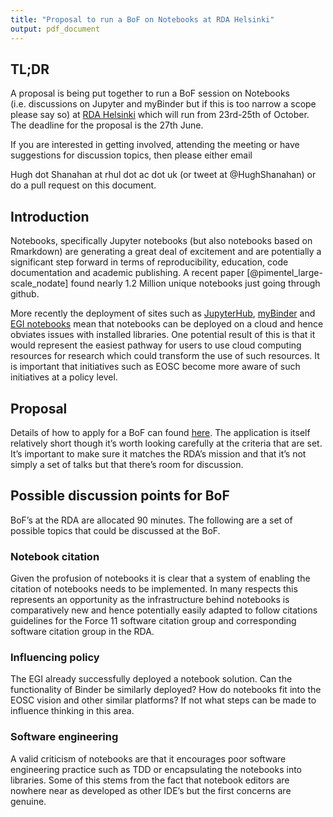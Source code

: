 ```yaml
---
title: "Proposal to run a BoF on Notebooks at RDA Helsinki"
output: pdf_document
---
```


## TL;DR 
A proposal is being put together to run a BoF session on Notebooks (i.e. discussions on Jupyter and myBinder but if this is too narrow a scope please say so) at 
[RDA Helsinki](https://www.rd-alliance.org/rda-14th-plenary-helsinki-espoo)
which will run from 23rd-25th of October.
The deadline for the proposal is the 27th June. 

If you are interested in getting involved, attending the meeting or have suggestions for discussion topics, then please either email 

Hugh dot Shanahan at rhul dot ac dot uk (or tweet at @HughShanahan)
or do a pull request on this document.


## Introduction
Notebooks, specifically Jupyter notebooks (but also notebooks based on Rmarkdown) are generating a great deal of excitement and are potentially a significant step forward in terms of reproducibility, education, code documentation and academic publishing. A recent paper [@pimentel_large-scale_nodate] found nearly 1.2 Million unique notebooks just going through github.

More recently the deployment of sites such as [JupyterHub](https://jupyter.org/hub), [myBinder](https://gke.mybinder.org/) and [EGI notebooks](https://notebooks.egi.eu/hub/login) mean that notebooks can be deployed on a cloud and hence obviates 
issues with installed libraries. One potential result of this is that it would represent the easiest pathway for users to use 
cloud computing resources for research which could transform the use
of such resources. It is important that initiatives such as EOSC become more
aware of such initiatives at a policy level. 


## Proposal 
Details of how to apply for a BoF can found [here](https://www.rd-alliance.org/14th-plenary-bof-session-application-form). The application is itself relatively short though it's worth looking carefully at the criteria that are set. It's important to make sure it matches the RDA's mission and that it's not simply a set of talks but that there's room for discussion. 


## Possible discussion points for BoF

BoF's at the RDA are allocated 90 minutes. The following are a set of possible topics that could be discussed at the BoF.


### Notebook citation
Given the profusion of notebooks it is clear that a system of enabling the citation of notebooks needs to be implemented. In many respects this 
represents an opportunity as the infrastructure behind notebooks is comparatively new and 
hence potentially easily adapted to follow citations guidelines for 
the Force 11 software citation group and corresponding software citation group
in the RDA.

### Influencing policy 
The EGI already successfully deployed a notebook solution. Can the functionality of Binder be similarly deployed? How do notebooks fit into the 
EOSC vision and other similar platforms? If not what steps can be made to influence thinking in this area. 

### Software engineering
A valid criticism of notebooks are that it encourages poor software 
engineering practice such as TDD or encapsulating the notebooks into libraries. Some of this stems from the fact that notebook editors 
are nowhere near as developed as other IDE's but the first concerns are genuine. 













